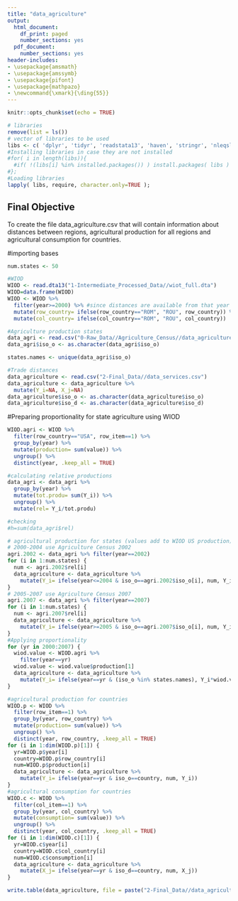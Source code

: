 ```yaml
---
title: "data_agriculture"
output:
  html_document:
    df_print: paged
    number_sections: yes    
  pdf_document:
    number_sections: yes
header-includes:
- \usepackage{amsmath}
- \usepackage{amssymb}
- \usepackage{pifont}
- \usepackage{mathpazo}
- \newcommand{\xmark}{\ding{55}}
---
```


```r
knitr::opts_chunk$set(echo = TRUE)
```

```r
# libraries
remove(list = ls())
# vector of libraries to be used
libs <- c( 'dplyr', 'tidyr', 'readstata13', 'haven', 'stringr', 'nleqslv', 'gdata', 'Statamarkdown', 'formattable', 'reshape', 'ggplot2', 'viridis', 'RColorBrewer', 'reshape2', 'foreign', 'readxl');
#Installing libraries in case they are not installed
#for( i in length(libs)){ 
  #if( !(libs[i] %in% installed.packages()) ) install.packages( libs ) 
#};
#Loading libraries
lapply( libs, require, character.only=TRUE );
```

## Final Objective
To create the file data_agriculture.csv that will contain information about distances between regions, agricultural production for all regions and agricultural consumption for countries.

#importing bases
```r
num.states <- 50

#WIOD
WIOD <- read.dta13("1-Intermediate_Processed_Data//wiot_full.dta")
WIOD=data.frame(WIOD)
WIOD <- WIOD %>% 
  filter(year>=2000) %>% #since distances are available from that year on
  mutate(row_country= ifelse(row_country=="ROM", "ROU", row_country)) %>%
  mutate(col_country= ifelse(col_country=="ROM", "ROU", col_country))

#Agriculture production states
data_agri <- read.csv("0-Raw_Data//Agriculture_Census//data_agriculture.csv")
data_agri$iso_o <- as.character(data_agri$iso_o)

states.names <- unique(data_agri$iso_o)

#Trade distances
data_agriculture <- read.csv("2-Final_Data//data_services.csv")
data_agriculture <- data_agriculture %>%
  mutate(Y_i=NA, X_j=NA)
data_agriculture$iso_o <- as.character(data_agriculture$iso_o)
data_agriculture$iso_d <- as.character(data_agriculture$iso_d)
```

#Preparing proportionality for state agriculture using WIOD
```r
WIOD.agri <- WIOD %>%
  filter(row_country=="USA", row_item==1) %>%
  group_by(year) %>%
  mutate(production= sum(value)) %>%
  ungroup() %>%
  distinct(year, .keep_all = TRUE)

```

```r
#calculating relative productions
data_agri <- data_agri %>%
  group_by(year) %>%
  mutate(tot.produ= sum(Y_i)) %>%
  ungroup() %>%
  mutate(rel= Y_i/tot.produ) 

#checking 
#h=sum(data_agri$rel)

# agricultural production for states (values add to WIOD US production)
# 2000-2004 use Agriculture Census 2002
agri.2002 <- data_agri %>% filter(year==2002)
for (i in 1:num.states) {
  num <- agri.2002$rel[i]
  data_agriculture <- data_agriculture %>%
    mutate(Y_i= ifelse(year<=2004 & iso_o==agri.2002$iso_o[i], num, Y_i))
}
# 2005-2007 use Agriculture Census 2007
agri.2007 <- data_agri %>% filter(year==2007)
for (i in 1:num.states) {
  num <- agri.2007$rel[i]
  data_agriculture <- data_agriculture %>%
    mutate(Y_i= ifelse(year>=2005 & iso_o==agri.2007$iso_o[i], num, Y_i))
}  
#Applying proportionality
for (yr in 2000:2007) {
  wiod.value <- WIOD.agri %>%
    filter(year==yr)
  wiod.value <- wiod.value$production[1]
  data_agriculture <- data_agriculture %>%
    mutate(Y_i= ifelse(year==yr & (iso_o %in% states.names), Y_i*wiod.value, Y_i))
}

#agricultural production for countries 
WIOD.p <- WIOD %>%
  filter(row_item==1) %>%
  group_by(year, row_country) %>%
  mutate(production= sum(value)) %>%
  ungroup() %>%
  distinct(year, row_country, .keep_all = TRUE) 
for (i in 1:dim(WIOD.p)[1]) {
  yr=WIOD.p$year[i]
  country=WIOD.p$row_country[i]
  num=WIOD.p$production[i]
  data_agriculture <- data_agriculture %>%
    mutate(Y_i= ifelse(year==yr & iso_o==country, num, Y_i))
}
#agricultural consumption for countries 
WIOD.c <- WIOD %>%
  filter(col_item==1) %>%
  group_by(year, col_country) %>%
  mutate(consumption= sum(value)) %>%
  ungroup() %>%
  distinct(year, col_country, .keep_all = TRUE) 
for (i in 1:dim(WIOD.c)[1]) {
  yr=WIOD.c$year[i]
  country=WIOD.c$col_country[i]
  num=WIOD.c$consumption[i]
  data_agriculture <- data_agriculture %>%
    mutate(X_j= ifelse(year==yr & iso_d==country, num, X_j))
}

write.table(data_agriculture, file = paste("2-Final_Data//data_agriculture.csv", sep=""), sep = ",", row.names = FALSE)
```

  

